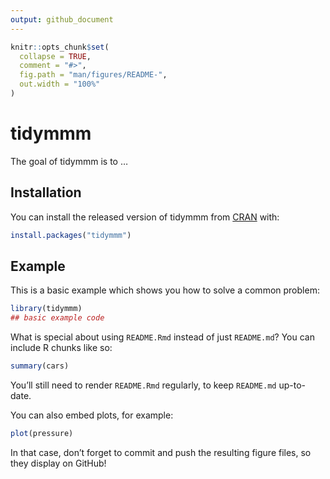 ```yaml
---
output: github_document
---
```


<!-- README.md is generated from README.Rmd. Please edit that file -->

```r
knitr::opts_chunk$set(
  collapse = TRUE,
  comment = "#>",
  fig.path = "man/figures/README-",
  out.width = "100%"
)
```
# tidymmm

<!-- badges: start -->
<!-- badges: end -->

The goal of tidymmm is to ...

## Installation

You can install the released version of tidymmm from [CRAN](https://CRAN.R-project.org) with:

``` r
install.packages("tidymmm")
```

## Example

This is a basic example which shows you how to solve a common problem:

```r
library(tidymmm)
## basic example code
```

What is special about using `README.Rmd` instead of just `README.md`? You can include R chunks like so:

```r
summary(cars)
```

You'll still need to render `README.Rmd` regularly, to keep `README.md` up-to-date.

You can also embed plots, for example:

```r
plot(pressure)
```

In that case, don't forget to commit and push the resulting figure files, so they display on GitHub!
